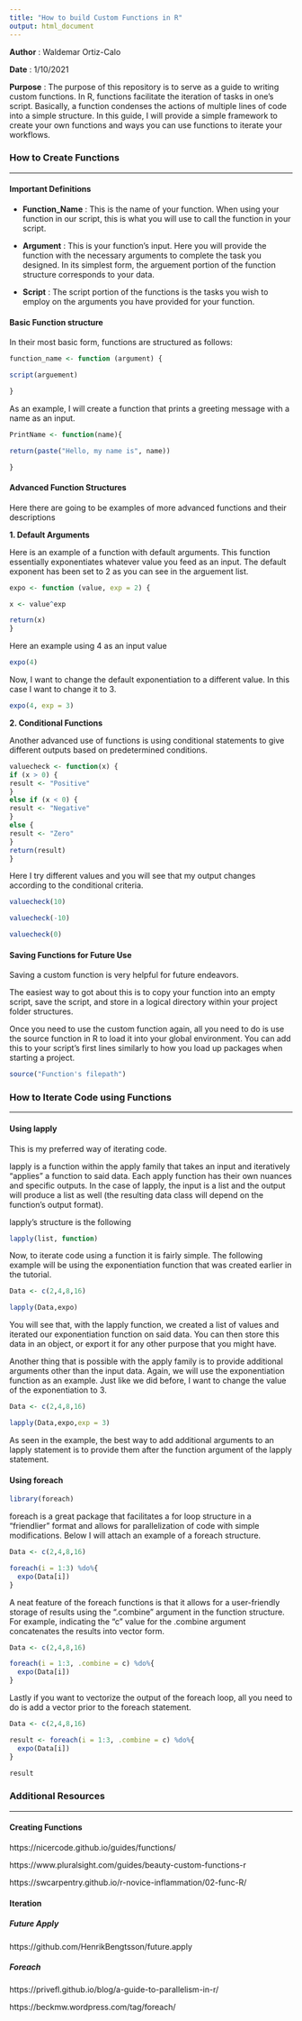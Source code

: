 ```yaml
---
title: "How to build Custom Functions in R"
output: html_document
---
```

**Author**  : Waldemar Ortiz-Calo

**Date**    : 1/10/2021

**Purpose** : The purpose of this repository is to serve as a guide to writing custom functions. In R, functions facilitate the iteration of tasks in one's script. Basically, a function condenses the actions of multiple lines of code into a simple structure. In this guide, I will provide a simple framework to create your own functions and ways you can use functions to iterate your workflows.

### **How to Create Functions**

***

#### **Important Definitions**

+ **Function_Name** : This is the name of your function. When using your function in our script, this is what you will use to call the function in your script.

+ **Argument** : This is your function's input. Here you will provide the function with the necessary arguments to complete the task you designed. In its simplest form, the arguement portion of the function structure corresponds to your data.

+ **Script** : The script portion of the functions is the tasks you wish to employ on the arguments you have provided for your function. 

#### **Basic Function structure**

In their most basic form, functions are structured as follows: 

``` r
function_name <- function (argument) {

script(arguement)

}

```

As an example, I will create a function that prints a greeting message with a name as an input.

``` r
PrintName <- function(name){

return(paste("Hello, my name is", name))

}

```

#### **Advanced Function Structures**

Here there are going to be examples of more advanced functions and their descriptions

**1. Default Arguments**

Here is an example of a function with default arguments. This function essentially exponentiates whatever value you feed as an input. The default exponent has been set to 2 as you can see in the arguement list. 

``` r
expo <- function (value, exp = 2) {

x <- value^exp

return(x)
}
```

Here an example using 4 as an input value

``` r
expo(4)
```

Now, I want to change the default exponentiation to a different value. In this case I want to change it to 3.

``` r
expo(4, exp = 3)
```

**2. Conditional Functions**

Another advanced use of functions is using conditional statements to give different outputs based on predetermined conditions.

``` r

valuecheck <- function(x) {
if (x > 0) {
result <- "Positive"
}
else if (x < 0) {
result <- "Negative"
}
else {
result <- "Zero"
}
return(result)
}
```

Here I try different values and you will see that my output changes according to the conditional criteria.

``` r
valuecheck(10)

valuecheck(-10)

valuecheck(0)
```

#### **Saving Functions for Future Use**

Saving a custom function is very helpful for future endeavors. 

The easiest way to got about this is to copy your function into an empty script, save the script, and store in a logical directory within your project folder structures. 

Once you need to use the custom function again, all you need to do is use the source function in R to load it into your global environment. You can add this to your script's first lines similarly to how you load up packages when starting a project.

```r
source("Function's filepath")
```
### **How to Iterate Code using Functions**
***
#### **Using lapply**

This is my preferred way of iterating code.

lapply is a function within the apply family that takes an input and iteratively "applies" a function to said data. Each apply function has their own nuances and specific outputs. In the case of lapply, the input is a list and the output will produce a list as well (the resulting data class will depend on the function's output format).

lapply's structure is the following

```r

lapply(list, function)

```

Now, to iterate code using a function it is fairly simple. The following example will be using the exponentiation function that was created earlier in the tutorial.

```r

Data <- c(2,4,8,16)

lapply(Data,expo)
```

You will see that, with the lapply function, we created a list of values and iterated our exponentiation function on said data. You can then store this data in an object, or export it for any other purpose that you might have. 

Another thing that is possible with the apply family is to provide additional arguments other than the input data. Again, we will use the exponentiation function as an example. Just like we did before, I want to change the value of the exponentiation to 3.

```r

Data <- c(2,4,8,16)

lapply(Data,expo,exp = 3)
```

As seen in the example, the best way to add additional arguments to an lapply statement is to provide them  after the function argument of the lapply statement. 

#### **Using foreach**

```r
library(foreach)
```

foreach is a great package that facilitates a for loop structure in a "friendlier" format and allows for parallelization of code with simple modifications. Below I will attach an example of a foreach structure. 

```r
Data <- c(2,4,8,16)

foreach(i = 1:3) %do%{
  expo(Data[i])
}
```

A neat feature of the foreach functions is that it allows for a user-friendly storage of results using the ".combine" argument in the function structure. For example, indicating the "c" value for the .combine argument concatenates the results into vector form.

```r
Data <- c(2,4,8,16)

foreach(i = 1:3, .combine = c) %do%{
  expo(Data[i])
}
```

Lastly if you want to vectorize the output of the foreach loop, all you need to do is add a vector prior to the foreach statement. 


```r
Data <- c(2,4,8,16)

result <- foreach(i = 1:3, .combine = c) %do%{
  expo(Data[i])
}

result
```

### **Additional Resources** 
*** 
#### **Creating Functions**
https://nicercode.github.io/guides/functions/

https://www.pluralsight.com/guides/beauty-custom-functions-r

https://swcarpentry.github.io/r-novice-inflammation/02-func-R/

#### **Iteration**
##### Future Apply
https://github.com/HenrikBengtsson/future.apply

##### Foreach

https://privefl.github.io/blog/a-guide-to-parallelism-in-r/

https://beckmw.wordpress.com/tag/foreach/